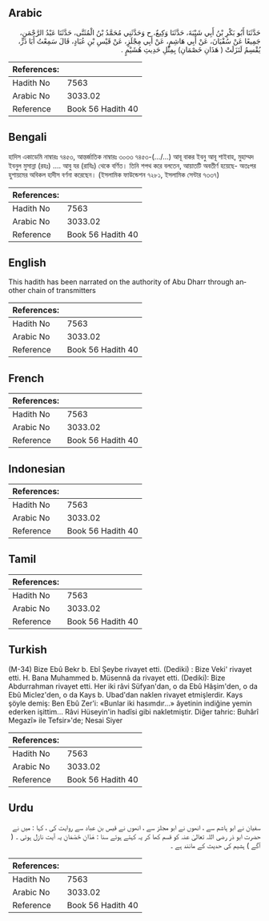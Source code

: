 ## Arabic


<div dir="rtl" lang="ar" style={{fontSize:'larger',backgroundColor:'#f8f9fa',padding:20}}>
حَدَّثَنَا أَبُو بَكْرِ بْنُ أَبِي شَيْبَةَ، حَدَّثَنَا وَكِيعٌ، ح وَحَدَّثَنِي مُحَمَّدُ بْنُ الْمُثَنَّى، حَدَّثَنَا عَبْدُ الرَّحْمَنِ، جَمِيعًا عَنْ سُفْيَانَ، عَنْ أَبِي هَاشِمٍ، عَنْ أَبِي مِجْلَزٍ، عَنْ قَيْسِ بْنِ عُبَادٍ، قَالَ سَمِعْتُ أَبَا ذَرٍّ، يُقْسِمُ لَنَزَلَتْ ‏(‏ هَذَانِ خَصْمَانِ‏)‏ بِمِثْلِ حَدِيثِ هُشَيْمٍ ‏.‏
</div>
<div style={{backgroundColor:'#f8f9fa',padding:20, marginBottom: 10}}><table> <thead> <tr> <th>References:</th> <th></th> </tr> </thead> <tbody><tr><td>Hadith No</td><td>7563</td></tr><tr><td>Arabic No</td><td>3033.02</td></tr><tr><td>Reference</td><td>Book 56 Hadith 40</td></tr></tbody></table></div>

## Bengali


<div dir="ltr" lang="bn" style={{fontSize:'larger',backgroundColor:'#f8f9fa',padding:20}}>
হাদিস একাডেমি নাম্বারঃ ৭৪৫৩, আন্তর্জাতিক নাম্বারঃ ৩০৩৩ ৭৪৫৩-(…/...) আবূ বাকর ইবনু আবূ শাইবাহ, মুহাম্মদ ইবনুল মুসান্না (রহঃ) .... আবু যর (রাযিঃ) থেকে বর্ণিত। তিনি শপথ করে বলতেন, আয়াতটি অবতীর্ণ হয়েছে- অতঃপর হুশায়মের অবিকল হাদীস বর্ণনা করেছেন। (ইসলামিক ফাউন্ডেশন ৭২৮১, ইসলামিক সেন্টার ৭৩৩৭)
</div>
<div style={{backgroundColor:'#f8f9fa',padding:20, marginBottom: 10}}><table> <thead> <tr> <th>References:</th> <th></th> </tr> </thead> <tbody><tr><td>Hadith No</td><td>7563</td></tr><tr><td>Arabic No</td><td>3033.02</td></tr><tr><td>Reference</td><td>Book 56 Hadith 40</td></tr></tbody></table></div>

## English


<div dir="ltr" lang="en" style={{fontSize:'larger',backgroundColor:'#f8f9fa',padding:20}}>
This hadith has been narrated on the authority of Abu Dharr through another chain of transmitters
</div>
<div style={{backgroundColor:'#f8f9fa',padding:20, marginBottom: 10}}><table> <thead> <tr> <th>References:</th> <th></th> </tr> </thead> <tbody><tr><td>Hadith No</td><td>7563</td></tr><tr><td>Arabic No</td><td>3033.02</td></tr><tr><td>Reference</td><td>Book 56 Hadith 40</td></tr></tbody></table></div>

## French


<div dir="ltr" lang="fr" style={{fontSize:'larger',backgroundColor:'#f8f9fa',padding:20}}>

</div>
<div style={{backgroundColor:'#f8f9fa',padding:20, marginBottom: 10}}><table> <thead> <tr> <th>References:</th> <th></th> </tr> </thead> <tbody><tr><td>Hadith No</td><td>7563</td></tr><tr><td>Arabic No</td><td>3033.02</td></tr><tr><td>Reference</td><td>Book 56 Hadith 40</td></tr></tbody></table></div>

## Indonesian


<div dir="ltr" lang="id" style={{fontSize:'larger',backgroundColor:'#f8f9fa',padding:20}}>

</div>
<div style={{backgroundColor:'#f8f9fa',padding:20, marginBottom: 10}}><table> <thead> <tr> <th>References:</th> <th></th> </tr> </thead> <tbody><tr><td>Hadith No</td><td>7563</td></tr><tr><td>Arabic No</td><td>3033.02</td></tr><tr><td>Reference</td><td>Book 56 Hadith 40</td></tr></tbody></table></div>

## Tamil


<div dir="ltr" lang="ta" style={{fontSize:'larger',backgroundColor:'#f8f9fa',padding:20}}>

</div>
<div style={{backgroundColor:'#f8f9fa',padding:20, marginBottom: 10}}><table> <thead> <tr> <th>References:</th> <th></th> </tr> </thead> <tbody><tr><td>Hadith No</td><td>7563</td></tr><tr><td>Arabic No</td><td>3033.02</td></tr><tr><td>Reference</td><td>Book 56 Hadith 40</td></tr></tbody></table></div>

## Turkish


<div dir="ltr" lang="tr" style={{fontSize:'larger',backgroundColor:'#f8f9fa',padding:20}}>
(M-34) Bize Ebû Bekr b. Ebî Şeybe rivayet etti. (Dediki) : Bize Veki' rivayet etti. H. Bana Muhammed b. Müsennâ da rivayet etti. (Dediki): Bize Abdurrahman rivayet etti. Her iki râvi Süfyan'dan, o da Ebû Hâşim'den, o da Ebû Miclez'den, o da Kays b. Ubad'dan naklen rivayet etmişlerdir. Kays şöyle demiş: Ben Ebû Zer'i: «Bunlar iki hasımdır...» âyetinin indiğine yemin ederken işittim... Râvi Hüseyin'in hadîsi gibi nakletmiştir. Diğer tahric: Buhârî Megazî» ile Tefsir»'de; Nesai Siyer
</div>
<div style={{backgroundColor:'#f8f9fa',padding:20, marginBottom: 10}}><table> <thead> <tr> <th>References:</th> <th></th> </tr> </thead> <tbody><tr><td>Hadith No</td><td>7563</td></tr><tr><td>Arabic No</td><td>3033.02</td></tr><tr><td>Reference</td><td>Book 56 Hadith 40</td></tr></tbody></table></div>

## Urdu


<div dir="rtl" lang="ur" style={{fontSize:'larger',backgroundColor:'#f8f9fa',padding:20}}>
سفیان نے ابو ہاشم سے ، انھوں نے ابو مجلز سے ، انھوں نے قیس بن عباد سے روایت کی ، کہا : میں نے حضرت ابو ذر رضی اللہ تعالیٰ عنہ کو قسم کھا کر یہ کہتے ہوئے سنا : هَذَانِ خَصْمَانِ یہ آیت نازل ہوئی ۔ ( آگے ) ہشیم کی حدیث کے مانند ہے ۔
</div>
<div style={{backgroundColor:'#f8f9fa',padding:20, marginBottom: 10}}><table> <thead> <tr> <th>References:</th> <th></th> </tr> </thead> <tbody><tr><td>Hadith No</td><td>7563</td></tr><tr><td>Arabic No</td><td>3033.02</td></tr><tr><td>Reference</td><td>Book 56 Hadith 40</td></tr></tbody></table></div>